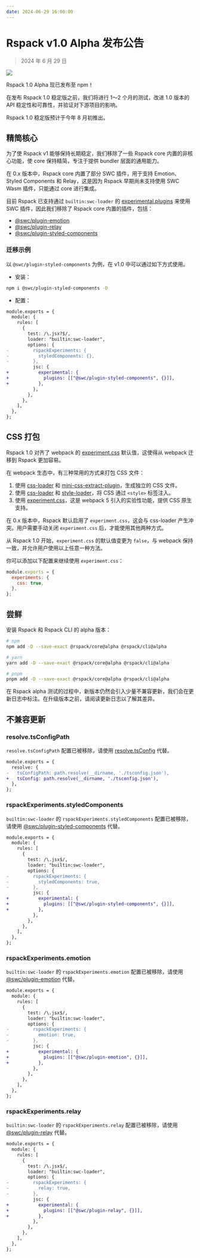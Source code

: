 ```yaml
---
date: 2024-06-29 16:00:00
---
```



# Rspack v1.0 Alpha 发布公告

> 2024 年 6 月 29 日

![](https://assets.rspack.dev/rspack/rspack-banner-v1-0-alpha.png)

Rspack 1.0 Alpha 现已发布至 npm！

在发布 Rspack 1.0 稳定版之前，我们将进行 1～2 个月的测试，改进 1.0 版本的 API 稳定性和可靠性，并验证对下游项目的影响。

Rspack 1.0 稳定版预计于今年 8 月初推出。

## 精简核心

为了使 Rspack v1 能够保持长期稳定，我们移除了一些 Rspack core 内置的非核心功能，使 core 保持精简，专注于提供 bundler 层面的通用能力。

在 0.x 版本中，Rspack core 内置了部分 SWC 插件，用于支持 Emotion、Styled Components 和 Relay，这是因为 Rspack 早期尚未支持使用 SWC Wasm 插件，只能通过 core 进行集成。

目前 Rspack 已支持通过 `builtin:swc-loader` 的 [experimental.plugins](/guide/features/builtin-swc-loader#jscexperimentalplugins) 来使用 SWC 插件，因此我们移除了 Rspack core 内置的插件，包括：

- [@swc/plugin-emotion](https://www.npmjs.com/package/@swc/plugin-emotion)
- [@swc/plugin-relay](https://www.npmjs.com/package/@swc/plugin-relay)
- [@swc/plugin-styled-components](https://www.npmjs.com/package/@swc/plugin-styled-components)

### 迁移示例

以 `@swc/plugin-styled-components` 为例，在 v1.0 中可以通过如下方式使用。

- 安装：

```bash
npm i @swc/plugin-styled-components -D
```

- 配置：

```diff title="rspack.config.js"
module.exports = {
  module: {
    rules: [
      {
        test: /\.jsx?$/,
        loader: "builtin:swc-loader",
        options: {
-         rspackExperiments: {
-           styledComponents: {},
-         },
          jsc: {
+           experimental: {
+             plugins: [["@swc/plugin-styled-components", {}]],
+           },
          },
        },
      },
    ],
  },
};
```

## CSS 打包

Rspack 1.0 对齐了 webpack 的 [experiment.css](/config/experiments#experimentscss) 默认值，这使得从 webpack 迁移到 Rspack 更加容易。

在 webpack 生态中，有三种常用的方式来打包 CSS 文件：

1. 使用 [css-loader](https://github.com/webpack-contrib/css-loader) 和 [mini-css-extract-plugin](https://github.com/webpack-contrib/mini-css-extract-plugin)，生成独立的 CSS 文件。
2. 使用 [css-loader](https://github.com/webpack-contrib/css-loader) 和 [style-loader](https://github.com/webpack-contrib/style-loader)，将 CSS 通过 `<style>` 标签注入。
3. 使用 [experiment.css](/config/experiments#experimentscss)，这是 webpack 5 引入的实验性功能，提供 CSS 原生支持。

在 0.x 版本中，Rspack 默认启用了 `experiment.css`，这会与 css-loader 产生冲突。用户需要手动关闭 `experiment.css` 后，才能使用其他两种方式。

从 Rspack 1.0 开始，`experiment.css` 的默认值变更为 `false`，与 webpack 保持一致，并允许用户使用以上任意一种方法。

你可以添加以下配置来继续使用 `experiment.css`：

```js title="rspack.config.js"
module.exports = {
  experiments: {
    css: true,
  },
};
```

## 尝鲜

安装 Rspack 和 Rspack CLI 的 alpha 版本：

```bash
# npm
npm add -D --save-exact @rspack/core@alpha @rspack/cli@alpha

# yarn
yarn add -D --save-exact @rspack/core@alpha @rspack/cli@alpha

# pnpm
pnpm add -D --save-exact @rspack/core@alpha @rspack/cli@alpha
```

在 Rspack alpha 测试的过程中，新版本仍然会引入少量不兼容更新，我们会在更新日志中标注。在升级版本之前，请阅读更新日志以了解其差异。

## 不兼容更新

### resolve.tsConfigPath

`resolve.tsConfigPath` 配置已被移除，请使用 [resolve.tsConfig](config/resolve#resolvetsconfig) 代替。

```diff title="rspack.config.js"
module.exports = {
  resolve: {
-   tsConfigPath: path.resolve(__dirname, './tsconfig.json'),
+   tsConfig: path.resolve(__dirname, './tsconfig.json'),
  },
};
```

### rspackExperiments.styledComponents

`builtin:swc-loader` 的 `rspackExperiments.styledComponents` 配置已被移除，请使用 [@swc/plugin-styled-components](https://www.npmjs.com/package/@swc/plugin-styled-components) 代替。

```diff
module.exports = {
  module: {
    rules: [
      {
        test: /\.jsx$/,
        loader: "builtin:swc-loader",
        options: {
-         rspackExperiments: {
-           styledComponents: true,
-         },
          jsc: {
+           experimental: {
+             plugins: [["@swc/plugin-styled-components", {}]],
+           },
          },
        },
      },
    ],
  },
};
```

### rspackExperiments.emotion

`builtin:swc-loader` 的 `rspackExperiments.emotion` 配置已被移除，请使用 [@swc/plugin-emotion](https://www.npmjs.com/package/@swc/plugin-emotion) 代替。

```diff
module.exports = {
  module: {
    rules: [
      {
        test: /\.jsx$/,
        loader: "builtin:swc-loader",
        options: {
-         rspackExperiments: {
-           emotion: true,
-         },
          jsc: {
+           experimental: {
+             plugins: [["@swc/plugin-emotion", {}]],
+           },
          },
        },
      },
    ],
  },
};
```

### rspackExperiments.relay

`builtin:swc-loader` 的 `rspackExperiments.relay` 配置已被移除，请使用 [@swc/plugin-relay](https://www.npmjs.com/package/@swc/plugin-relay) 代替。

```diff
module.exports = {
  module: {
    rules: [
      {
        test: /\.jsx$/,
        loader: "builtin:swc-loader",
        options: {
-         rspackExperiments: {
-           relay: true,
-         },
          jsc: {
+           experimental: {
+             plugins: [["@swc/plugin-relay", {}]],
+           },
          },
        },
      },
    ],
  },
};
```
